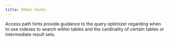 ---
title: Other hints
---

Access path hints provide guidance to the query optimizer regarding when to use indexes to search within
tables and the cardinality of certain tables or intermediate result sets.